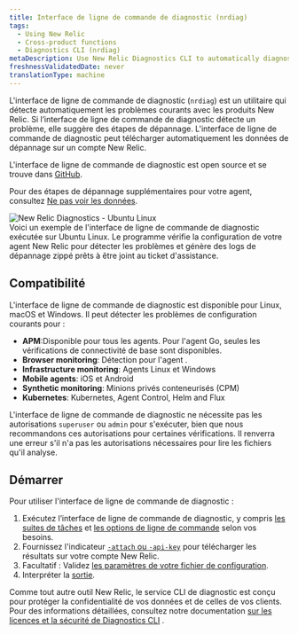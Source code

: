 ```yaml
---
title: Interface de ligne de commande de diagnostic (nrdiag)
tags:
  - Using New Relic
  - Cross-product functions
  - Diagnostics CLI (nrdiag)
metaDescription: Use New Relic Diagnostics CLI to automatically diagnose common problems with New Relic agents and send the results to Support.
freshnessValidatedDate: never
translationType: machine
---
```


L&apos;interface de ligne de commande de diagnostic (`nrdiag`) est un utilitaire qui détecte automatiquement les problèmes courants avec les produits New Relic. Si l’interface de ligne de commande de diagnostic détecte un problème, elle suggère des étapes de dépannage. L&apos;interface de ligne de commande de diagnostic peut télécharger automatiquement les données de dépannage sur un compte New Relic.

L&apos;interface de ligne de commande de diagnostic est open source et se trouve dans [GitHub](https://github.com/newrelic/newrelic-diagnostics-cli).

Pour des étapes de dépannage supplémentaires pour votre agent, consultez [Ne pas voir les données](/docs/agents/manage-apm-agents/troubleshooting/not-seeing-data).

<img title="New Relic Diagnostics - Ubuntu Linux" alt="New Relic Diagnostics - Ubuntu Linux" src="/images/solutions_screenshot-crop_ubuntu-diagnostics.gif" />

<figcaption>
  Voici un exemple de l&apos;interface de ligne de commande de diagnostic exécutée sur Ubuntu Linux. Le programme vérifie la configuration de votre agent New Relic pour détecter les problèmes et génère des logs de dépannage zippé prêts à être joint au ticket d&apos;assistance.
</figcaption>

## Compatibilité

L&apos;interface de ligne de commande de diagnostic est disponible pour Linux, macOS et Windows. Il peut détecter les problèmes de configuration courants pour :

* <DNT>**APM**</DNT>:Disponible pour tous les <InlinePopover type="apm" />agents. Pour l&apos;agent Go, seules les vérifications de connectivité de base sont disponibles.
* <DNT>**Browser monitoring**</DNT>: Détection pour l&apos;agent <InlinePopover type="browser" />.
* <DNT>**Infrastructure monitoring**</DNT>: Agents Linux et Windows
* <DNT>**Mobile agents**</DNT>: iOS et Android
* <DNT>**Synthetic monitoring**</DNT>: Minions privés conteneurisés (CPM)
* <DNT>**Kubernetes**</DNT>: Kubernetes, Agent Control, Helm and Flux

L&apos;interface de ligne de commande de diagnostic ne nécessite pas les autorisations `superuser` ou `admin` pour s&apos;exécuter, bien que nous recommandons ces autorisations pour certaines vérifications. Il renverra une erreur s&apos;il n&apos;a pas les autorisations nécessaires pour lire les fichiers qu&apos;il analyse.

## Démarrer

Pour utiliser l&apos;interface de ligne de commande de diagnostic :

1. Exécutez l’interface de ligne de commande de diagnostic, y compris [les suites de tâches](/docs/new-relic-solutions/solve-common-issues/diagnostics-cli-nrdiag/run-diagnostics-cli-nrdiag) et [les options de ligne de commande](/docs/using-new-relic/cross-product-functions/diagnostics-cli-nrdiag/pass-command-line-options-nrdiag) selon vos besoins.
2. Fournissez l&apos;indicateur [`-attach` ou `-api-key`](/docs/using-new-relic/cross-product-functions/diagnostics-cli-nrdiag/pass-command-line-options-nrdiag) pour télécharger les résultats sur votre compte New Relic.
3. Facultatif : Validez [les paramètres de votre fichier de configuration](/docs/using-new-relic/cross-product-functions/diagnostics-cli-nrdiag/validate-config-file-settings-nrdiag).
4. Interpréter la [sortie](/docs/using-new-relic/cross-product-functions/diagnostics-cli-nrdiag/interpret-nrdiag-output).

Comme tout autre outil New Relic, le service CLI de diagnostic est conçu pour protéger la confidentialité de vos données et de celles de vos clients. Pour des informations détaillées, consultez notre documentation [sur les licences et la sécurité de Diagnostics CLI](/docs/using-new-relic/cross-product-functions/diagnostics-cli-nrdiag/diagnostics-cli-licensing-security) .